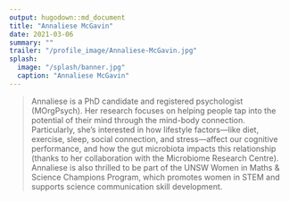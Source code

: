 ```yaml
---
output: hugodown::md_document
title: "Annaliese McGavin"
date: 2021-03-06
summary: ""
trailer: "/profile_image/Annaliese-McGavin.jpg"
splash:
  image: "/splash/banner.jpg"
  caption: "Annaliese McGavin"
---
```


> Annaliese is a PhD candidate and registered psychologist (MOrgPsych). Her research focuses on helping people tap into the potential of their mind through the mind-body connection. Particularly, she’s interested in how lifestyle factors—like diet, exercise, sleep, social connection, and stress—affect our cognitive performance, and how the gut microbiota impacts this relationship (thanks to her collaboration with the Microbiome Research Centre). Annaliese is also thrilled to be part of the UNSW Women in Maths & Science Champions Program, which promotes women in STEM and supports science communication skill development.

